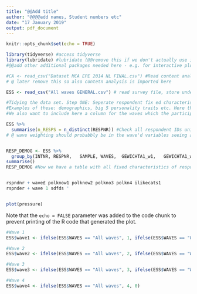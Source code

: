 ```yaml
---
title: "@@Add title"
author: "@@@@add names, Student numbers etc"
date: "17 January 2019"
output: pdf_document
---
```


```r
knitr::opts_chunk$set(echo = TRUE)
```



```r
library(tidyverse) #access tidyverse
library(lubridate) #lubridate (@@remove this if we don't actually use it in the end)
#@@add other additional packages needed here - e.g. for interactive plots etc. 

#CA <- read_csv("Dataset MCA EPE 2014 NL FINAL.csv") #Read content analysis file, store under CA
# @ later remove this so also contetn analysis is imported here

ESS <- read_csv("All waves GENERAL.csv") # read survey file, store under ESS (Election Study Survey)

#Tidying the data set. Step ONE: Seperate respondent fix ed characteristics, with help of code book.
#Examples of these: demographics, big 5 personality traits etc. Here the RESPONDENT is the unit. 
#We also want to include here a column for the waves which the participant was in, we only have the 'GENERAL' panel data so not neccessary to create additional columns for other panels. 

ESS %>%
  summarise(n_RESPS = n_distinct(RESPNR)) #Check all respondent IDs unique. Respondent ID will be #used as our primary key in this table.
# @ wave weighting should probabbly be in the wave'd variables seeing as they apply to each wave, fix this later @H


RESP_DEMOG <- ESS %>%
  group_by(INTNR, RESPNR,	SAMPLE,	WAVES,	GEWICHTA1_w1,	GEWICHTA1_w2,	GEWICHTA1_w3,	GEWICHTA1_w4,	GSL,	LFT,	OPLA,	NIELSENCBS,	GEZINSGROOTTE,	POL2012, w1_q5_1, w1_q5_2, w1_q5_3, w1_q5_4, w1_q17_1, w1_q17_2, w1_q17_3, w1_q17_4, w1_q23, w1_q24_1, w1_q24_2, w1_q24_3, w1_q29, w1_q30_1,w1_q30_2,	w1_q30_3,	w1_q30_4,	w1_q30_5,	w1_q30_6,	w1_q30_7,	w1_q30_8,	w1_q30_9,	w1_q30_10,	w1_q30_11, w1_q31_1,	w1_q31_2,	w1_q31_3,	w1_q31_4,	w1_q31_5,	w1_q31_6,	w1_q31_7,	w1_q31_8,	w1_q31_9,	w1_q32_1,	w1_q32_2,	w1_q32_3,	w1_q32_4, w1_q57_1,	w1_q57_2,	w1_q57_3,	w1_q57_4,	w1_q57_5,	w1_q57_6,	w1_q57_7,	w1_q57_8,	w1_q58_1,	w1_q58_2,	w1_q58_3,	w1_q58_4,	w1_q58_5,	w1_q58_6,	w1_q58_7,	w1_q58_8,	w1_q58_9,	w1_q58_10,	w1_q59,	w1_q60,	w1_q61,	w1_q62,	w1_q64,	w1_q65,	w1_q66,	w1_q67,	w1_q68,	w1_q68_YES, w2_q25,	w2_q26_1,	w2_q26_2,	w2_q26_3,	w2_q26_4,	w2_q26_5,	w2_q26_6,	w2_q26_7,	w2_q26_8,	w2_q26_9,	w2_q26_10,	w2_q26_11,	w2_q27_1,	w2_q27_2,	w2_q27_3,	w2_q27_4,	w2_q27_5,	w2_q27_6,	w2_q27_7,	w2_q27_8,	w2_q27_9,	w2_q28_1,	w2_q28_2,	w2_q28_3,	w2_q28_4,	w2_q28_5,	w2_q28_6,	w2_q28_7,	w2_q28_8,	w2_q28_9,	w2_q28_10,	w2_q28_11,	w2_q29,	w2_q30,	w2_q30_OTHER_LOCAL,	w2_q30_OTHER,	w2_q31,	w2_q32_1,	w2_q32_2,	w2_q32_3,	w2_q32_4,	w2_q32_5,	w2_q32_OTHER,	w2_q33_1,	w2_q33_2,	w2_q33_3,	w2_q33_4,	w2_q33_5,	w2_q33_6,	w2_q33_7,	w2_q33_8,	w2_q33_9,	w2_q33_10,	w2_q33_11,	w2_q33_12,	w2_q33_13,	w2_q33_14,	w2_q33_OTHER_LOCAL,	w2_q33_OTHER,	w2_q50_1,	w2_q50_2,	w2_q50_3,	w2_q50_4,	w2_q50_5,	w2_q50_6,	w2_q51,	w2_q52_1,	w2_q52_2,	w2_q52_3,	w2_q52_4,	w2_q52_5,	w2_q53_1,	w2_q53_2,	w2_q54,	w2_q55,	w2_q56_1,	w2_q56_2,	w2_q56_3,	w2_q56_4, w2_q61_1,	w2_q61_2,	w2_q62_CONDITION1,	w2_q62_CONDITION2, w2_q63,	w2_q65, w3_q49TRUE_1,	w3_q49TRUE_2,	w3_q49TRUE_3,	w3_q49TRUE_4,	w3_q49TRUE_5,	w3_q49TRUE_6,	w3_q49TRUE_7,	w3_q49_1,	w3_q49_2,	w3_q49_3,	w3_q49_4,	w3_q49_5,	w3_q49_6,	w3_q49_7, w3_q56_CONDITION1_1,	w3_q56_CONDITION1_2,	w3_q56_CONDITION1_3,	w3_q56_CONDITION1_4,	w3_q56_CONDITION2_1,	w3_q56_CONDITION2_2,	w3_q56_CONDITION2_3,	w3_q56_CONDITION2_4,	w3_q56_TIMESTAMP, w3_q59_1,	w3_q59_2,	w3_q59_3,	w3_q60_1,	w3_q60_2,	w3_q60_3,	w3_q60_4, w4_q7,	w4_q8,	w4_q9, w4_q27, w4_q41_1,	w4_q41_2,	w4_q41_3,	w4_q41_4,	w4_q41_5,	w4_q41_6,	w4_q41_7,	w4_q41_8,	w4_q41_9,	w4_q41_10,	w4_q41_11, w4_q41_12,  w4_q43_1,	w4_q43_2,	w4_q43_3,	w4_q43_4,	w4_q43_5,	w4_q43_6,	w4_q43_7,	w4_q43_8,	w4_q43_9,	w4_q43_10,	w4_q43_11,	w4_q43_12, w4_q51_1,	w4_q51_2,	w4_q51_3,	w4_q51_4,	w4_q51_5,	w4_q51_OTHER,	w4_q52_1,	w4_q52_2,	w4_q52_3,	w4_q52_4,	w4_q52_5,	w4_q52_6,	w4_q52_7,	w4_q52_8,	w4_q52_9,	w4_q52_10,	w4_q52_11,	w4_q52_12,	w4_q52_13,	w4_q52_OTHER, w4_q57, w4_q62_1,	w4_q62_2,	w4_q62_3,	w4_q62_4,	w4_q62_5,	w4_q62_6,	w4_q62_7) %>%
summarise()
RESP_DEMOG #Now we have a table with all fixed characteristics of respondents. We still need to check every single variable that it meets rules of tidy data even thouh now at least 'each unit has its own table' is PARTLY fulfilled with this table @@


rspndnr + wave£ polknow1 polknow2 polkno3 polkn4 ilikecats1
rspnder + wave 1 sdfds '



```


```r
plot(pressure)
```

Note that the `echo = FALSE` parameter was added to the code chunk to prevent printing of the R code that generated the plot.

```r

#Wave 1
ESS$wave1 <- ifelse(ESS$WAVES == "All waves", 1, ifelse(ESS$WAVES == "Only wave 1", 1, ifelse(ESS$WAVES == "Wave 1 and 2", 1, ifelse(ESS$WAVES == "Wave 1, 2 and 3", 1, 0))))

#Wave 2
ESS$wave2 <- ifelse(ESS$WAVES == "All waves", 2, ifelse(ESS$WAVES == "Wave 1 and 2", 2, ifelse(ESS$WAVES == "Wave 1, 2 and 3", 2, 0)))

#Wave 3
ESS$wave3 <- ifelse(ESS$WAVES == "All waves", 3, ifelse(ESS$WAVES == "Wave 1, 2 and 3", 3, 0))

#Wave 4
ESS$wave4 <- ifelse(ESS$WAVES == "All waves", 4, 0)

```
